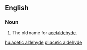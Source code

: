 ==English==

===Noun===
{{en-noun|head=[[acetic]] [[aldehyde]]|-}}

# {{lb|en|organic compound}} The old name for [[acetaldehyde]].

[[hu:acetic aldehyde]]
[[pl:acetic aldehyde]]